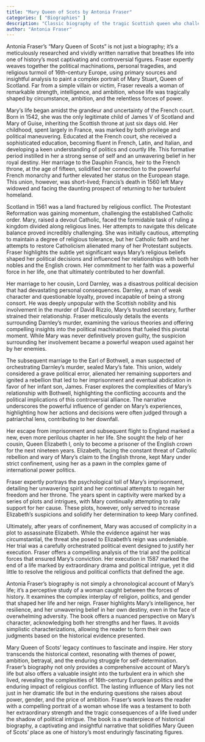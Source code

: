 ```yaml
---
title: "Mary Queen of Scots by Antonia Fraser"
categories: [ "Biographies" ]
description: "Classic biography of the tragic Scottish queen who challenged Elizabeth I"
author: "Antonia Fraser"
---
```

Antonia Fraser's "Mary Queen of Scots" is not just a biography; it's a meticulously researched and vividly written narrative that breathes life into one of history's most captivating and controversial figures.  Fraser expertly weaves together the political machinations, personal tragedies, and religious turmoil of 16th-century Europe, using primary sources and insightful analysis to paint a complex portrait of Mary Stuart, Queen of Scotland.  Far from a simple villain or victim, Fraser reveals a woman of remarkable strength, intelligence, and ambition, whose life was tragically shaped by circumstance, ambition, and the relentless forces of power.

Mary's life began amidst the grandeur and uncertainty of the French court. Born in 1542, she was the only legitimate child of James V of Scotland and Mary of Guise, inheriting the Scottish throne at just six days old.  Her childhood, spent largely in France, was marked by both privilege and political maneuvering.  Educated at the French court, she received a sophisticated education, becoming fluent in French, Latin, and Italian, and developing a keen understanding of politics and courtly life.  This formative period instilled in her a strong sense of self and an unwavering belief in her royal destiny.  Her marriage to the Dauphin Francis, heir to the French throne, at the age of fifteen, solidified her connection to the powerful French monarchy and further elevated her status on the European stage.  This union, however, was short-lived; Francis's death in 1560 left Mary widowed and facing the daunting prospect of returning to her turbulent homeland.

Scotland in 1561 was a land fractured by religious conflict.  The Protestant Reformation was gaining momentum, challenging the established Catholic order.  Mary, raised a devout Catholic, faced the formidable task of ruling a kingdom divided along religious lines.  Her attempts to navigate this delicate balance proved incredibly challenging.  She was initially cautious, attempting to maintain a degree of religious tolerance, but her Catholic faith and her attempts to restore Catholicism alienated many of her Protestant subjects.  Fraser highlights the subtle yet significant ways Mary's religious beliefs shaped her political decisions and influenced her relationships with both her nobles and the English crown.  Her commitment to her faith was a powerful force in her life, one that ultimately contributed to her downfall.

Her marriage to her cousin, Lord Darnley, was a disastrous political decision that had devastating personal consequences.  Darnley, a man of weak character and questionable loyalty, proved incapable of being a strong consort.  He was deeply unpopular with the Scottish nobility and his involvement in the murder of David Rizzio, Mary's trusted secretary, further strained their relationship.  Fraser meticulously details the events surrounding Darnley's murder, examining the various theories and offering compelling insights into the political machinations that fueled this pivotal moment. While Mary was never definitively proven guilty, the suspicion surrounding her involvement became a powerful weapon used against her by her enemies.

The subsequent marriage to the Earl of Bothwell, a man suspected of orchestrating Darnley's murder, sealed Mary's fate. This union, widely considered a grave political error, alienated her remaining supporters and ignited a rebellion that led to her imprisonment and eventual abdication in favor of her infant son, James.  Fraser explores the complexities of Mary's relationship with Bothwell, highlighting the conflicting accounts and the political implications of this controversial alliance.  The narrative underscores the powerful influence of gender on Mary’s experiences, highlighting how her actions and decisions were often judged through a patriarchal lens, contributing to her downfall.

Her escape from imprisonment and subsequent flight to England marked a new, even more perilous chapter in her life.  She sought the help of her cousin, Queen Elizabeth I, only to become a prisoner of the English crown for the next nineteen years.  Elizabeth, facing the constant threat of Catholic rebellion and wary of Mary's claim to the English throne, kept Mary under strict confinement, using her as a pawn in the complex game of international power politics.

Fraser expertly portrays the psychological toll of Mary's imprisonment, detailing her unwavering spirit and her continual attempts to regain her freedom and her throne.  The years spent in captivity were marked by a series of plots and intrigues, with Mary continually attempting to rally support for her cause.  These plots, however, only served to increase Elizabeth’s suspicions and solidify her determination to keep Mary confined.

Ultimately, after years of confinement, Mary was accused of complicity in a plot to assassinate Elizabeth.  While the evidence against her was circumstantial, the threat she posed to Elizabeth’s reign was undeniable.  Her trial was a carefully orchestrated political event designed to justify her execution.  Fraser offers a compelling analysis of the trial and the political forces that ensured Mary's conviction.  Her execution in 1587 marked the end of a life marked by extraordinary drama and political intrigue, yet it did little to resolve the religious and political conflicts that defined the age.

Antonia Fraser's biography is not simply a chronological account of Mary's life; it's a perceptive study of a woman caught between the forces of history.  It examines the complex interplay of religion, politics, and gender that shaped her life and her reign.  Fraser highlights Mary's intelligence, her resilience, and her unwavering belief in her own destiny, even in the face of overwhelming adversity.  The book offers a nuanced perspective on Mary's character, acknowledging both her strengths and her flaws.  It avoids simplistic characterizations, allowing the reader to form their own judgments based on the historical evidence presented.

Mary Queen of Scots’ legacy continues to fascinate and inspire. Her story transcends the historical context, resonating with themes of power, ambition, betrayal, and the enduring struggle for self-determination.  Fraser's biography not only provides a comprehensive account of Mary’s life but also offers a valuable insight into the turbulent era in which she lived, revealing the complexities of 16th-century European politics and the enduring impact of religious conflict.  The lasting influence of Mary lies not just in her dramatic life but in the enduring questions she raises about power, gender, and the price of ambition.  Fraser's work leaves the reader with a compelling portrait of a woman whose life was a testament to both her extraordinary strength and the tragic consequences of a life lived under the shadow of political intrigue.  The book is a masterpiece of historical biography, a captivating and insightful narrative that solidifies Mary Queen of Scots’ place as one of history’s most enduringly fascinating figures.


